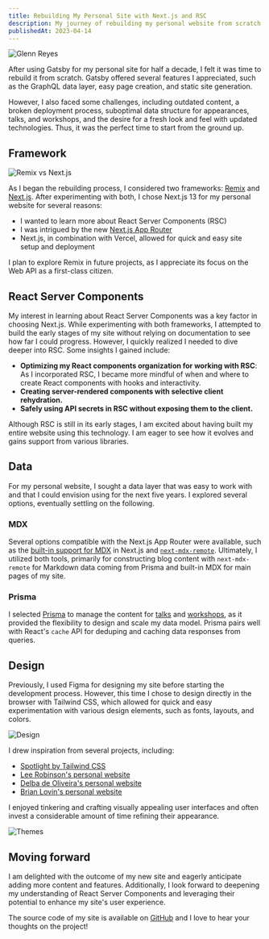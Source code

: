 ```yaml
---
title: Rebuilding My Personal Site with Next.js and RSC
description: My journey of rebuilding my personal website from scratch using Next.js, discussing design inspirations, data management, and my experience working with React Server Components.
publishedAt: 2023-04-14
---
```


<Image
  src="/opengraph-image.png"
  width={1920}
  height={1080}
  alt="Glenn Reyes"
/>

After using Gatsby for my personal site for half a decade, I felt it was time to rebuild it from scratch. Gatsby offered several features I appreciated, such as the GraphQL data layer, easy page creation, and static site generation.

However, I also faced some challenges, including outdated content, a broken deployment process, suboptimal data structure for appearances, talks, and workshops, and the desire for a fresh look and feel with updated technologies. Thus, it was the perfect time to start from the ground up.

## Framework

<Image
  src="/images/rebuilding-my-personal-site-with-next-and-rsc/remix-vs-next.png"
  width={1740}
  height={1300}
  alt="Remix vs Next.js"
/>

As I began the rebuilding process, I considered two frameworks: [Remix](https://remix.run) and [Next.js](https://nextjs.org). After experimenting with both, I chose Next.js 13 for my personal website for several reasons:

- I wanted to learn more about React Server Components (RSC)
- I was intrigued by the new [Next.js App Router](https://beta.nextjs.org/docs/routing/fundamentals)
- Next.js, in combination with Vercel, allowed for quick and easy site setup and deployment

I plan to explore Remix in future projects, as I appreciate its focus on the Web API as a first-class citizen.

## React Server Components

My interest in learning about React Server Components was a key factor in choosing Next.js. While experimenting with both frameworks, I attempted to build the early stages of my site without relying on documentation to see how far I could progress. However, I quickly realized I needed to dive deeper into RSC. Some insights I gained include:

- **Optimizing my React components organization for working with RSC**: As I incorporated RSC, I became more mindful of when and where to create React components with hooks and interactivity.
- **Creating server-rendered components with selective client rehydration.**
- **Safely using API secrets in RSC without exposing them to the client.**

Although RSC is still in its early stages, I am excited about having built my entire website using this technology. I am eager to see how it evolves and gains support from various libraries.

## Data

For my personal website, I sought a data layer that was easy to work with and that I could envision using for the next five years. I explored several options, eventually settling on the following.

### MDX

Several options compatible with the Next.js App Router were available, such as the [built-in support for MDX](https://beta.nextjs.org/docs/guides/mdx#mdx) in Next.js and [`next-mdx-remote`](https://github.com/hashicorp/next-mdx-remote#react-server-components-rsc--nextjs-app-directory-support). Ultimately, I utilized both tools, primarily for constructing blog content with `next-mdx-remote` for Markdown data coming from Prisma and built-in MDX for main pages of my site.

### Prisma

I selected [Prisma](https://www.prisma.io) to manage the content for [talks](/talks) and [workshops](/workshops), as it provided the flexibility to design and scale my data model. Prisma pairs well with React's `cache` API for deduping and caching data responses from queries.

## Design

Previously, I used Figma for designing my site before starting the development process. However, this time I chose to design directly in the browser with Tailwind CSS, which allowed for quick and easy experimentation with various design elements, such as fonts, layouts, and colors.

<Image
  src="/images/rebuilding-my-personal-site-with-next-and-rsc/design.png"
  width={1536}
  height={3648}
  alt="Design"
/>

I drew inspiration from several projects, including:

- [Spotlight by Tailwind CSS](https://tailwindui.com/templates/spotlight)
- [Lee Robinson's personal website](https://leerob.io)
- [Delba de Oliveira's personal website](https://delba.dev)
- [Brian Lovin's personal website](https://brianlovin.com)

I enjoyed tinkering and crafting visually appealing user interfaces and often invest a considerable amount of time refining their appearance.

<Image
  src="/images/rebuilding-my-personal-site-with-next-and-rsc/themes.png"
  width={1545}
  height={1017}
  alt="Themes"
/>

## Moving forward

I am delighted with the outcome of my new site and eagerly anticipate adding more content and features. Additionally, I look forward to deepening my understanding of React Server Components and leveraging their potential to enhance my site's user experience.

The source code of my site is available on [GitHub](https://github.com/glennreyes/glennreyes.com) and I love to hear your thoughts on the project!
